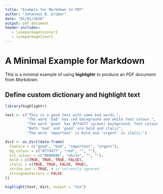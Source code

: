 ```yaml
---
title: "Example for Markdown to PDF"
author: "Johannes B. Gruber"
date: "01/01/2020"
output: pdf_document
header-includes:
   - \usepackage{xcolor}
   - \usepackage{soul}
---
```


# A Minimal Example for Markdown

This is a minimal example of using **highlightr** to produce an _PDF_ document from _Markdown_.

## Define custom dictionary and highlight text

```r
library(highlightr)

text <- c("This is a good test with some bad words.",
          "The word 'bad' has red background and white font colour.",
          "The word 'good' has #77dd77 (green) background, font colour #00008b (blue).",
          "Both 'bad' and 'good' are bold and italic",
          "The word 'important' is bold and 'urgent' is italic.")

dict <- as_dict(data.frame(
  feature = c("good", "bad", "important", "urgent"),
  bg_colour = c("#77dd77", "red", "", ""),
  txt_colour = c("#00008b", "white", "", ""),
  bold = c(TRUE, TRUE, TRUE, FALSE),
  italic = c(TRUE, TRUE, FALSE, TRUE),
  strike_out = TRUE, # is currently ignored
  stringsAsFactors = FALSE
))

highlight(text, dict, output = "tex")
```

